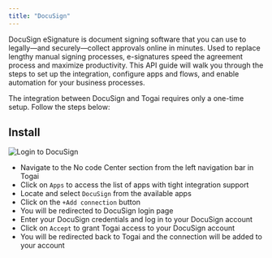 ```yaml
---
title: "DocuSign"
---
```


DocuSign eSignature is document signing software that you can use to legally—and securely—collect approvals online in minutes. Used to replace lengthy manual signing processes, e-signatures speed the agreement process and maximize productivity. This API guide will walk you through the steps to set up the integration, configure apps and flows, and enable automation for your business processes.

The integration between DocuSign and Togai requires only a one-time setup. Follow the steps below:

## Install
![Login to DocuSign](/docs/integrations/images/docusign-login.png)

* Navigate to the No code Center section from the left navigation bar in Togai  
* Click on `Apps` to access the list of apps with tight integration support  
* Locate and select `DocuSign` from the available apps  
* Click on the `+Add connection` button  
* You will be redirected to DocuSign login page
* Enter your DocuSign credentials and log in to your DocuSign account
* Click on `Accept` to grant Togai access to your DocuSign account
* You will be redirected back to Togai and the connection will be added to your account
